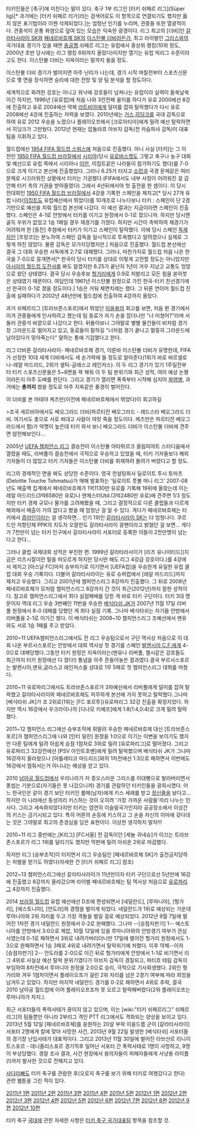 터키인들은 [축구]에 미친다는 말이 있다. 축구 1부 리그인 [터키 쉬페르 리그](Süper lig)[* 과거에는 [터키 쉬페르 리가]라는 검색어로도 이 항목으로 연결되기도 했지만 옳지 않은 표기법이라 이젠 삭제되었다.]는 엄청난 인기를 누리며, 관중들 또한 열광적이다. 관중석이 온통 화염으로 덮여 있는 모습은 익숙한 광경이다. 리그 최고의 [더비]인 [[갈라타사라이 SK]]와 [[페네르바흐체 SK]]의 [[이스탄불 더비]]라든가, 최고 라이벌인 [[그리스]]와의 국가대표 경기가 있을 때면 [[충공깽]].쉬페르 리그는 유럽에서 중상위 랭킹(10위 정도, 2000년 초반 당시에는 리그 랭킹 6위까지 올랐다)이지만 열기는 유럽 빅리그 수준이라고도 한다. 이스탄불 더비는 지옥이라는 말까지 들을 정도.

이스탄불 더비 경기가 벌어지면 아주 난리가 나는데, 경기 시작 며칠전부터 스포츠신문으로 몇 면을 장식하면 승리에 대한 전망 및 양 팀 분석을 할 정도이다.

세계적으로 화려한 강호는 아니고 워낙에 강호들이 넘쳐나는 유럽이라 실력이 들쑥날쑥이긴 하지만, 1996년 [유로컵]에 처음 나와 3전전패 꼴지를 하다가 유로 2000에선 8강에 진출하고 유로 2004에선 약체 [[라트비아]]에게 덜미를 잡혀 탈락했다가 다시 유로 2008에선 4강에 진출하는 저력을 보였다. 2010년에는 [[거스 히딩크]]를 국대 감독으로 하여 유로 2012 우승을 노렸으나 플레이오프에서 [크로아티아]에게 밀려 예선 탈락하면서 히딩크가 그만뒀다. 2012년 현재는 압둘라흐 아브지 감독(전 카슴파샤 감독)이 대표팀을 지휘하고 있다.

월드컵에선 [[1954 FIFA 월드컵 스위스]]에 처음으로 진출했다. 아니 사실 [터키]는 그 이전인 [[1950 FIFA 월드컵 브라질]]에서 [[시리아]](당시 [[유로바스켓]]도 그렇고 축구나 농구 대회 및 예선으로 유럽 쪽에서 시리아나 [[이란]], 이집트같은 나라들이 참가하기도 했다)를 7-0으로 크게 이기고 본선에 진출했었다. 그러나 6.25가 터지고 [[소련]]과 국경 문제같은 여러 문제로 시끄러워진 상황에서 터키는 기권했다.(FIFA에서도 내부 사정이 어려워진 걸 감안해 터키 측의 기권을 받아들였다)  그래서 4년뒤에서야 첫 출전을 한 셈이다. 이 당시 전대회인 [[1950 FIFA 월드컵 브라질]]에서 4강을 기록한 스페인을 제치고[* 당시 27개 유럽 나라([[이집트]]도 유럽예선에서 뛰었다)를 10개조로 나누다보니 터키 : 스페인이 단 2경기만으로 예선을 치뤄 월드컵 본선에 나갔다. 이 예선 결과는 지금이라면 스페인이 진출했다. 스페인은 4-1로 안방에서 터키를 이기고 원정에서 0-1로 졌으니까. 하지만 당시엔 골득 우위가 없었고 1승 1패일 경우 재경기를 가졌다. 하지만 시간이 촉박하여 재경기가 어려워져 한 [동전] 추첨에서 터키가 이기고 스페인이 탈락했다. 이에 당시 스페인 [[독재자]]인 [프랑코]는 분노하여 스페인 감독을 일시적으로 투옥했다고 알려졌으나 실제로 그렇게 하진 않았다. 물론 감독은 모가지당했지만.] 처음으로 진출했다. 월드컵 본선에선 결국 그 대회 우승한 서독에게 2:7로 대패했다. 그러나, 마찬가지로 월드컵 처음 나온 한국을 7-0으로 뭉개면서[* 한국이 당시 터키를 상대로 이렇게 고전할 정도는 아니었지만 [[아시아의 월드컵 도전사]]를  봐도 알겠지만 6.25가 끝난지 1년이 겨우 지났고 교통도 엉망으로 왔던 상태였다. 결국 당시 우승후보 [[헝가리]]에게 0:9로 처발리고 모든 힘을 쏟아붓은 상태였기 때문이다. 여담인데 1961년 이스탄불 원정으로 가진 한국-터키 친선경기에선 한국이 0-1로 졌을 정도이다.] 1승은 거둬 체면치레는 했다. 그 뒤론 연이어 월드컵 진출에 실패하다가 2002년 48년만에 월드컵에 진출하여 4강까지 올랐다.

과거 쉬페르리그 [트라브존스포르]에서 뛰었던 [[이을용]]의 회고를 보면, 처음 뛴 경기에서 이겨 관중들에게 인사하려고 했는데 팀 동료가 자기 손을 잡더니만 "너 미쳤어?"라며 서둘러 관중석 바깥으로 나갔다고 한다. 뒤돌아보니 그야말로 별별 물건들이 비처럼 경기장 그라운드로 떨어지고 있고, 동료들이 말하길 "너처럼 경기 끝나고 멀뚱히 그라운드에 남아있다가 맞아죽는다" 말하는 통에 기겁했다고 한다.

리그 더비론 갈라타사라이- 페네르바흐체 경기, 이른바 이스탄불 더비가 유명한데, FIFA가 선정한 10대 세계 더비에서도 세 손가락에 들 정도로 알아준다(1위가 바로 바르셀로나-레알 마드리드, 2위가 셀틱-글래스고 레인저스). 이 두 리그 경기가 있기 1주일전부터 터키 스포츠신문들은 5~8면을 꽉 채워 이 두 팀 분위기와 최근 성적, 여러 예상 논평이라든지 아주 도배를 한단다. 그리고 경기가 열리면 폭죽부터 시작해 심지어 [[화염병]], 과거에는 '''총까지''' 쐈을 정도로 아주 지옥같은 풍경이 벌어진다.

이 더비를 본 마테야 케즈만(이전에 페네르바흐체에서 뛰었다)이 회고하길

>조국 세르비아에서도 베오그라드 더비(파르티잔 베오그라드 - 레드스타 베오그라드 더비. 여기서도 총으로 서로 쏴대고 사람이 여럿 죽을 정도이다. 케즈만은 파르티잔 베오그라드에서 뜀)가 악명이 높은데 터키 와서 보니 베오그라드 더비가 이스탄불 더비에 견주면 얌전해보인다...

2005년 [[UEFA 챔피언스 리그]] 결승전이 이스탄불 아타튀르크 올림피야트 스터디움에서 열렸을 때도, 리버풀이 결승전에서 극적으로 우승하고 있었을 때, 터키 기자들보다 해외 기자들이 더 많았고 터키 기자들은 이스탄불 더비를 취재하려 몰려가 버렸다고 할 정도.

리그의 경제적인 면을 봐도 상당한 수준이다. 영국 컨설팅회사 딜로이트 투시 토마츠(Deloitte Touche Tohmatsu)가 매해 발표하는 '딜로이트 풋볼 머니 리그' 2007-08년도 매출액 집계에서 페네르바흐체가 1억1130만 유로를 기록해 19위에 올랐는데 이는 레알 마드리드(3억6580만 유로)나 맨체스터Utd.(3억2480만 유로)에  견주면 1/3 정도지만 터키 경제 규모나 물가를 고려해봤을 때, 그리고 결정적으로 다른 클럽들과 다르게 해외에서 매출이 거의 없다고 봤을 때 엄청난 걸 알 수 있다. 게다가 페네르바흐체는 터키에서 [[콩라인]]이라는 걸 생각하면... 인기 1위인 [[갈라타사라이 SK]]는 더 엄청나다. 쿠르드인 저항단체 PPK의 지도자 오잘란도 갈라타사라이 광팬이라고 밝혔던 걸 보면... 게다가 7천만이 넘는 터키 인구에서 갈라타사라이 서포터로 등록한 이들이 2천만명이 넘는다고 한다...

그러나 클럽 국제대회 성적은 부진한 편. 1999년 갈라타라사이가 [리즈 유나이티드](지금은 리즈시절이란 말을 떠오르게 하지만 당시만 해도 리그 4강급 강호이다.)를 4강에서 제치고 [아스날 FC]마저 승부차기로 이기면서 [UEFA컵]을 우승한게 유일한 유럽 클럽 대회 우승 기록이다. 더불어 갈라타사라이는 유로 슈퍼컵에서 [레알 마드리드]까지 제치고 우승했다. 그리고 2001년에 챔피언스리그 8강까지 진출했다. 그 뒤로 2008년 페네르바흐체가 모처럼 챔피언스리그 8강까지 간 것이  최근(2012년)까지 잘한 성적이다. 참고로 챔피언스리그에서 최다 실점패배를 당한 게 바로 터키 구단이다. 터키 3대 명문이자 역대 리그 우승 3번째인 11번을 우승한 [[베식타쉬 JK]]가 2007년 11월 17일 리버풀 원정에서 8-0 대패를 당했던 게 최다 실점 기록. 그나마 베식타쉬는 자기들 안방에서 리버풀을 2-1로 이기긴 했다. 이 베식타쉬는 2009~10 챔피언스리그 조예선에서 맨유와도 서로 1승 1패를 주고 받았다.

2010~11 UEFA챔피언스리그에서도 전 리그 우승팀으로서 구단 역사상 처음으로 이 대회 나온 부르사스포르는 안방에서  대회 역사상 첫 경기를 스페인 [[발렌시아 C.F.]]에게 4-0으로 대패당했다.그동안 터키 원정은 지옥이라는(맨유나 리버풀, 첼시같은 강호들도 최근까지 터키 원정에선 다 졌다!) 통념을 아주 흔들어놓은 결과였다.결국 부르사스포르는 발렌시아,맨유,글라스고 레인저스를 상대로 1무 5패로 첫 챔피언스리그 데뷔를 마쳤다.

2010~11 유로파리그에서도 트라브존스포르가 3차예선에서 리버풀에게 덜미를 잡혀 탈락했고 갈라타사라이와 페네르바흐체도 허무하게 본선에 가지 못하고 탈락했다.그나마 [베식타쉬 JK]가 조 2위로(1위는 [FC 포르투])유로파리그 32강 진출을 확정지었다. 하지만 역시 16강에서 우크라이나의 [디나모 키예프]에게 1:8(1:4,0:4)로 크게 밀려 탈락했다.

2011~12 챔피언스 리그에선 승부조작에 휘말려 우승한 페네르바흐체 대신 [트라브존스포르]가 챔피언스리그에 나와 [인터 밀란] 원정을 1:0으로 이기는 이변을 보이기도 했지만 다른 팀에게 밀려 아쉽게 승점 1점차로 3위로 밀려 [유로파리그]로 떨어졌다. 그리고 유로파리그 32강전에선 [PSV 아인트호벤]에게 밀려 탈락했으며 베식타쉬 JK가 그나마 16강까지 올라왔으나 [아틀레티코 마드리드]와의 1차전에선 1:3으로 패하면서 이번에도 16강에서 멈춰서는거 아니냐는 예상을 얻고 있다.

2010 [[남아공 월드컵]]에서 우리나라가 저 증오스러운 그리스를 이대빵으로 발라버리면서 똥씹는 기분으로(자기들은 못 나갔으니까) 경기를 관람하던 터키인들을 광희시켰다. 어느 한국인은 같이 경기 보던 터키인 룸메(남자)에게 키스 세례를 받고 [[정신줄]]을 놨다고... 하지만 이 나라에선 동성끼리 키스하는 것이 오히려 '가장 가까운 사람들'끼리 나누는 인사다. 그리고 세속화되었다지만 터키는 엄연히 이슬람국가인지라 공공장소에서 이성간의 키스는 금기시되고 있다. 특히 어른의 손등에 키스하고 그 손을 자신의 이마에 갖다대는 것은 그야말로 최고의 존경심을 담은 표현이다. 이상한 생각하지 말자!!!

2010~11 리그 중반에는,[K리그] [FC서울] 전 감독이던 [세뇰 귀네슈]가 이끄는 트라브존스포르가 리그 1위를 달리기도 했지만 막판에 밀려 아쉬운 2위로 마감했다.

하지만 리그 [승부조작]이 터지면서 리그 우승팀인 [페네르바흐체 SK]가 출전금지당하는 처벌을 받기도 하였다(자세한 건 [터키 쉬페르 리그] 참조)

2012~13 챔피언스리그에선 갈라타사라이가 11년만이자 터키 구단으로선 5년만에 16강에 진출했고 8강까지 올라갔으며 라이벌 페네르바흐체는 팀 역사상 처음으로 [[유로파리그]] 4강까지 진출했다.

2014 [[2014 FIFA 월드컵 브라질|브라질 월드컵]] 유럽 예선에선 D조에 편성되면서 [네덜란드], [루마니아], [헝가리], [에스토니아], [안도라]와 경쟁을 벌이게 되었다. 네덜란드가 1위로 예상되는 가운데 루마니아와 2위 자리를 두고 가장 격돌을 벌일 걸로 예상되었다. 2012년 9월 7일에 벌어진 1차전 경기 네덜란드 원정에서 0-2로 완패했다. 그나마 --[승점자판기] 1-- 에스토니아를 안방에서 3:0으로 제압, 10월 12일에 있을 루마니아와의 안방경기 여부가 관심사였는데 0-1로 패하면서 3위로 내려가버리더니만 17일에 벌어진 헝가리 원정에서도 1-3으로 완패하면서 1승 3패로 4위로 내려가면서 탈락위기에 처했다. 이후 약체--이자 [승점자판기] 2-- 안도라를 2-0으로 이긴 뒤로 헝가리에게 안방에서 1-1로 비기면서 리그 4위로 사실상 예선 탈락 분위기였다가 아브지 감독이 경질되고, 파티흐 테림 감독이 부임하여 8차전에서 루마니아 원정을 2:0으로 승리, 극적으로 기사회생했다. 2위인 헝가리와 겨우 1점차이면서 플레이오프가 걸린 2위 자리를 남은 2경기 여부에 따라 희망을 남겨두고 있었다. 하지만 마지막 네덜란드 경기를 0-2로 패하면서 4위로 추락, 결국 2010 남아공 월드컵에 이어 플레이오프조차 못 오르고 탈락해버렸다(2위 플레이오프는 루마니아가 차지.).

최근 서포터들의 폭력사태가 끊이지 않고 있으며, 이는 [wiki:"터키 쉬페르리그" 쉬페르리그]의 팀들뿐만 아니라 2부리그 격인 PTT 리그에서도 격화되는 양상을 보이고 있다. 2013년 5월 12일 [페네르바흐체]를 응원하는 20살 부락 이을드름 군이 [갈라타사라이] 서포터 2명에게 칼에 맞아 사망한 사건, 2013년 9월 22일 발생한 [베식타쉬] 서포터들의 경기장 난입사태가 대표적이다. 그리고 2013년 11월 30일에 벌어진 타브샨르 리니이트스포르 - 데니즐리스포르 경기직후 일어난 서포터 간 폭력사태로 1명이 사망하고, 9명이 부상당했다. 경찰 조사 결과, 사건 현장에서 용의자들이 피해자들에게 사냥용 라이플(!)까지 발사한 것으로 전해지고 있다.

[[샤다라빠]]도 터키 축구를 관람한 후(오로지 축구를 보기 위해 터키로 여행갔다고 한다) 관련 웹툰을 그린 적이 있다. 

[http://sports.news.nate.com/view/20111210n02689?mid=s1004&isq=3624 2011년 1편]
[http://sports.news.nate.com/view/20111215n04888?mid=s1004&isq=3624 2011년 2편]
[http://sports.news.nate.com/view/20111216n19487?mid=s1004&isq=3624 2011년 3편]
[http://sports.news.nate.com/view/20111221n20425?mid=s1004&isq=3624 2011년 4편]
[http://sports.news.nate.com/view/20111223n18842?mid=s1004&isq=3624 2011년 5편]
[http://sports.news.nate.com/view/20121220n18376?mid=s1004&isq=3499 2012년 1편]
[http://sports.news.nate.com/view/20121224n18718?mid=s1004&isq=3499 2012년 2편]
[http://sports.news.nate.com/view/20121227n25480?mid=s1004&isq=3499 2012년 3편]
[http://sports.news.nate.com/view/20121231n14317?mid=s1004&isq=3499 2012년 4편]
[http://sports.news.nate.com/view/20130103n20115?mid=s1004&isq=3499 2012년 5편]
[http://sports.news.nate.com/view/20130107n17780?mid=s1004&isq=3499 2012년 6편]
[http://sports.news.nate.com/view/20130110n19699?mid=s1004&isq=3499 2012년 7편]
[http://sports.news.nate.com/view/20130114n18877?mid=s1004&isq=3499 2012년 8편]
[http://sports.news.nate.com/view/20130117n22814?mid=s1004&isq=3499 2012년 9편]
[http://sports.news.nate.com/view/20130121n20579?mid=s1004&isq=3499 2012년 10편]

터키 축구 [[국가대표#s-1|국대]]에 관한 자세한 사항은 [[터키 축구 국가대표팀]] 항목을 참조할 것.
